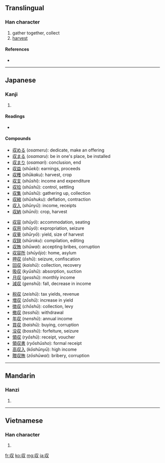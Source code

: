 {{also|收}}
==Translingual==

===Han character===
{{Han char|rn=29|rad=又|as=02|sn=4|four=|canj=女中水 (VLE)}}

# gather together, collect
# [[harvest]]

====References====
* {{Han ref|kx=0165.210|dkj=03128|dj=0376.010|hdz=10393.030|uh=53CE|ud=21454}}

----

==Japanese==

===Kanji===
{{ja-kanji|grade=6|rs=又02}}

# {{defn|Japanese}}

====Readings====
* {{ja-readings|on=[[しゅう]] (''shū'')|kun=[[おさめる]] ([[収める]], ''osameru''), [[おさまる]] ([[収まる]], ''osamaru'')|nanori=[[おさむ]] (''osamu''), [[のぶ]] (''nobu''), [[かず]] (''kazu'')}}

====Compounds====
{{top3}}
* [[収める]] (''osameru''): dedicate, make an offering
* [[収まる]] (''osamaru''): be in one's place, be installed
* [[収まり]] (''osamari''): conclusion, end
* [[収益]] (''shūeki''): earnings, proceeds
* [[収穫]] (''shūkaku''): harvest, crop
* [[収支]] (''shūshi''): income and expenditure
* [[収拾]] (''shūshū''): control, settling
* [[収集]] (''shūshū''): gathering up, collection
* [[収縮]] (''shūshuku''): deflation, contraction
* [[収入]] (''shūnyū''): income, receipts
* [[収納]] (''shūnō''): crop, harvest
{{mid3}}
* [[収容]] (''shūyō''): accommodation, seating
* [[収用]] (''shūyō''): expropriation, seizure
* [[収量]] (''shūryō''): yield, size of harvest
* [[収録]] (''shūroku''): compilation, editing
* [[収賄]] (''shūwai''): accepting bribes, corruption
* [[収容所]] (''shūyōjo''): home, asylum
* [[押収]] (''ōshū''): seizure, confiscation
* [[回収]] (''kaishū''): collection, recovery
* [[吸収]] (''kyūshū''): absorption, suction
* [[月収]] (''gesshū''): monthly income
* [[減収]] (''genshū''): fall, decrease in income
{{mid3}}
* [[税収]] (''zeishū''): tax yields, revenue
* [[増収]] (''zōshū''): increase in yield
* [[徴収]] (''chōshū''): collection, levy
* [[撤収]] (''tesshū''): withdrawal
* [[年収]] (''nenshū''): annual income
* [[買収]] (''baishū''): buying, corruption
* [[没収]] (''bosshū''): forfeiture, seizure
* [[領収]] (''ryōshū''): receipt, voucher
* [[領収書]] (''ryōshūsho''): formal receipt
* [[高収入]] (''kōshūnyū''): high income
* [[贈収賄]] (''zōshūwai''): bribery, corruption
{{bottom}}

----

==Mandarin==

===Hanzi===
{{cmn-hanzi|pin=[[bō]] ([[bo1]]), [[fǎ]] ([[fa3]]), [[fà]] ([[fa4]]), [[shōu]] ([[shou1]])|wg=po<sup>1</sup>, fa<sup>3</sup>, fa<sup>4</sup>, shou<sup>1</sup>}}

# {{defn|Mandarin}}

----

==Vietnamese==

===Han character===
{{vi-hantu|[[thu]]}}

# {{defn|Vietnamese}}

[[fr:収]]
[[ko:収]]
[[mg:収]]
[[ja:収]]